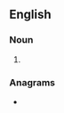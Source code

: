 ==English==

===Noun===
{{head|en|noun form}}

# {{plural of|floe|lang=en}}

===Anagrams===
* {{anagrams|en|a=eflos|Folse}}